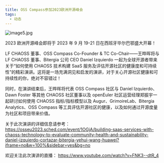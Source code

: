 ```yaml
---
title: OSS Compass参加2023欧洲开源峰会
tags:
  - 动态
---
```


![image5.jpg](media/report1.png)

<!--truncate-->

2023 欧洲开源峰会即将于 2023 年 9 月 19-21 日在西班牙毕尔巴鄂盛大开幕！

LF CHAOSS 董事、OSS Compass Co-Founder & TC Co-Chair——王晔晖将与 LF CHAOSS 董事、Bitergia 公司 CEO Daniel Izquierdo 一起为全球开源者带来关于“如何使用 CHAOSS 技术构建 SaaS 服务及评估开源社区的健康度和可持续性”的精彩演讲。这将是一场充满洞见和启发的演讲，对于关心开源社区健康和可持续性的你，绝对不容错过！

同时，在演讲结束后，王晔晖将代表 OSS Compass 社区与 Daniel Izquierdo、Dawn Foster 等其他 CHAOSS 社区董事以及 openEuler 社区运营经理郑振宇一起研讨如何使用 CHAOSS 指标/指标模型以及 Augur、GrimoireLab、Bitergia Analytics、OSS Compass 等工具评估开源社区的健康，以及如何通过开源度量为社区和项目带来价值。

关于此次演讲的详细信息请参考：
https://osseu2023.sched.com/event/1OGjA/building-saas-services-with-chaoss-technology-to-evaluate-community-health-and-sustainability-daniel-izquierdo-cortazar-bitergia-yehui-wang-huawei?iframe=no&w=100%&sidebar=yes&bg=no

欢迎关注此次演讲的直播：
https://www.youtube.com/watch?v=FNK3--dtR_4
